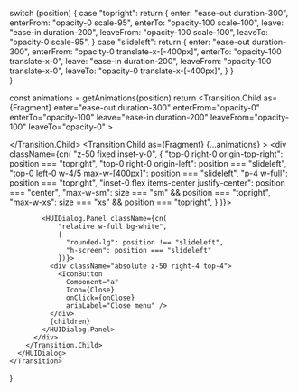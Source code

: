 
  switch (position) {
    case "topright": return {
        enter: "ease-out duration-300",
        enterFrom: "opacity-0 scale-95",
        enterTo: "opacity-100 scale-100",
        leave: "ease-in duration-200",
        leaveFrom: "opacity-100 scale-100",
        leaveTo: "opacity-0 scale-95",
    }
    case "slideleft": return {
        enter: "ease-out duration-300",
        enterFrom: "opacity-0 translate-x-[-400px]",
        enterTo: "opacity-100 translate-x-0",
        leave: "ease-in duration-200",
        leaveFrom: "opacity-100 translate-x-0",
        leaveTo: "opacity-0 translate-x-[-400px]",
    }
  }  
}

  const animations = getAnimations(position)
  return <Transition show={isOpen} as={Fragment}>
      <HUIDialog open={isOpen} onClose={onClose}>
        <Transition.Child
          as={Fragment}
          enter="ease-out duration-300"
          enterFrom="opacity-0"
          enterTo="opacity-100"
          leave="ease-in duration-200"
          leaveFrom="opacity-100"
          leaveTo="opacity-0"
        >
          <div className="z-50 fixed inset-0 bg-black/20 backdrop-blur-md" />
        </Transition.Child>
        <Transition.Child
          as={Fragment}
          {...animations}
        >
          <div className={cn(
              "z-50 fixed inset-y-0",
              {
                "top-0 right-0 origin-top-right": position === "topright",
                "top-0 right-0 origin-left": position === "slideleft",
                "top-0 left-0 w-4/5 max-w-[400px]": position === "slideleft",
                "p-4 w-full": position === "topright",
                "inset-0 flex items-center justify-center": position === "center",
                "max-w-sm": size === "sm" && position === "topright",
                "max-w-xs": size === "xs" && position === "topright",
              }
            )}>

            <HUIDialog.Panel className={cn(
                "relative w-full bg-white",
                {
                  "rounded-lg": position !== "slideleft",
                  "h-screen": position === "slideleft"
                })}>
              <div className="absolute z-50 right-4 top-4">
                <IconButton
                  Component="a"
                  Icon={Close}
                  onClick={onClose}
                  ariaLabel="Close menu" />
              </div>
              {children}
            </HUIDialog.Panel>
          </div>
        </Transition.Child>
      </HUIDialog>
    </Transition>
}

<Dialog isOpen={true} position="slideleft" onClose={() => {}}>
  Hello<br />
  Hello<br />
  Hello<br />
</Dialog>